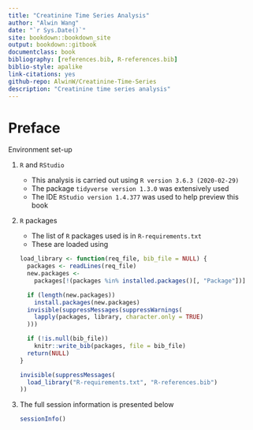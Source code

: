 ```yaml
--- 
title: "Creatinine Time Series Analysis"
author: "Alwin Wang"
date: "`r Sys.Date()`"
site: bookdown::bookdown_site
output: bookdown::gitbook
documentclass: book
bibliography: [references.bib, R-references.bib]
biblio-style: apalike
link-citations: yes
github-repo: AlwinW/Creatinine-Time-Series
description: "Creatinine time series analysis"
---
```


# Preface {-}

Environment set-up

1. `R` and `RStudio`

    - This analysis is carried out using `R version 3.6.3 (2020-02-29)`
    - The package `tidyverse version 1.3.0` was extensively used
    - The IDE `RStudio version 1.4.377` was used to help preview this book

2. `R` packages

    - The list of `R` packages used is in `R-requirements.txt`
    - These are loaded using
    
    ```r
    load_library <- function(req_file, bib_file = NULL) {
      packages <- readLines(req_file)
      new.packages <-
        packages[!(packages %in% installed.packages()[, "Package"])]
      
      if (length(new.packages))
        install.packages(new.packages)
      invisible(suppressMessages(suppressWarnings(
        lapply(packages, library, character.only = TRUE)
      )))
      
      if (!is.null(bib_file))
        knitr::write_bib(packages, file = bib_file)
      return(NULL)
    }
    ```
    
    ```r
    invisible(suppressMessages(
      load_library("R-requirements.txt", "R-references.bib")
    ))
    ```

3. The full session information is presented below
  
    ```r
    sessionInfo()
    ```
